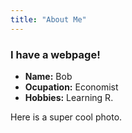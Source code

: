 ```yaml
---
title: "About Me"
---
```


### I have a webpage!

- __Name:__ Bob
- __Ocupation:__ Economist
- __Hobbies:__ Learning R. 

Here is a super cool photo. 